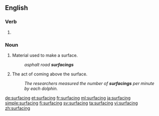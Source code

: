 ==English==

===Verb===
{{head|en|present participle}}

# {{present participle of|surface|lang=en|nocat=1}}

===Noun===
{{en-noun}}

# Material used to make a surface.
#: ''asphalt road '''surfacings'''''
# The act of coming above the surface.
#: ''The researchers measured the number of '''surfacings''' per minute by each dolphin.''

[[de:surfacing]]
[[et:surfacing]]
[[fr:surfacing]]
[[ml:surfacing]]
[[ja:surfacing]]
[[simple:surfacing]]
[[fi:surfacing]]
[[sv:surfacing]]
[[ta:surfacing]]
[[vi:surfacing]]
[[zh:surfacing]]